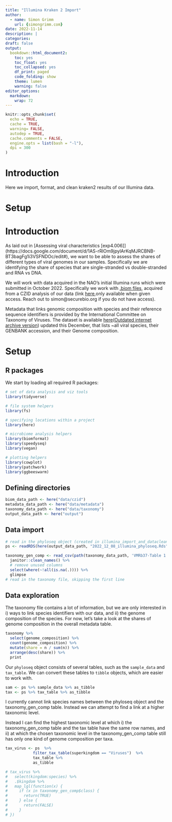 ```yaml
---
title: "Illumina Kraken 2 Import"
author:
  - name: Simon Grimm
    url: {simongrimm.com}
date: 2022-11-14
description: |
categories:
draft: false
output:
  bookdown::html_document2:
    toc: yes
    toc_float: yes
    toc_collapsed: yes
    df_print: paged
    code_folding: show
    theme: lumen
    warning: false
editor_options:
  markdown:
    wrap: 72
---
```


```r
knitr::opts_chunk$set(
  echo = TRUE,
  cache = TRUE,
  warning= FALSE,
  autodep = TRUE,
  cache.comments = FALSE,
  engine.opts = list(bash = "-l"),
  dpi = 300
)
```

# Introduction

Here we import, format, and clean kraken2 results of our Illumina data.

# Setup

# Introduction

As laid out in [Assessing viral characteristics [exp4.006]] (https://docs.google.com/document/d/1AS-rRlOm9jpylArKqMJRCBNB-BT3bagFg1i3VSFNDOc/edit#), we want to be able to assess the shares of different types of viral genomes in our samples. Specifically we are identifying the share of species that are single-stranded vs double-stranded and RNA vs DNA.

We will work with data acquired in the NAO's initial Illumina runs which were submitted in October 2022. Specifically we work with [.biom files](https://biom-format.org/), acquired from a CZID analysis of our data (link [here](https://czid.org/my_data?currentDisplay=table&currentTab=samples&mapSidebarTab=summary&projectId=4788&showFilters=true&showStats=true&updatedAt=2022-10-07T18%3A28%3A46.867Z&workflow=short-read-mngs),only available when given access. Reach out to simon\@securebio.org if
you do not have access).

Metadata that links genomic composition with species and their reference sequence identifiers is provided by the International Committee on Taxonomy of Viruses. The dataset is available [here](https://ictv.global/vmr)([Outdated internet archive version](https://web.archive.org/web/20221025202456/https://ictv.global/vmr)) updated this December, that lists ~all viral species, their GENBANK accession, and their Genome composition.

# Setup

## R packages

We start by loading all required R packages:

```r
# set of data analysis and viz tools
library(tidyverse)

# file system helpers
library(fs)

# specifying locations within a project
library(here)

# microbiome analysis helpers
library(biomformat)
library(speedyseq)
library(vegan)

# plotting helpers
library(cowplot)
library(patchwork)
library(ggbeeswarm)
```

## Defining directories

```r
biom_data_path <- here("data/czid")
metadata_data_path <- here("data/metadata")
taxonomy_data_path <- here("data/taxonomy")
output_data_path <- here("output")
```

## Data import

```r
# read in the phyloseq object (created in illumina_import_and_datacleaning.Rmd)
ps <- readRDS(here(output_data_path, "2022_12_08_illumina_phyloseq.Rds"))

taxonomy_gen_comp <- read_csv(path(taxonomy_data_path, 'VMRb37-Table 1.csv'), skip = 1) %>%
  janitor::clean_names() %>%
  # remove unused columns
  select(where(~!all(is.na(.)))) %>%
  glimpse
# read in the taxonomy file, skipping the first line

```

## Data exploration

The taxonomy file contains a lot of information, but we are only interested in i) ways to link species identifiers with our data, and ii) the genome composition of the species. For now, let's take a look at the shares of genome composition in the overall metadata table.

```r
taxonomy %>%
  select(genome_composition) %>%
  count(genome_composition) %>%
  mutate(share = n / sum(n)) %>%
  arrange(desc(share)) %>%
  print
```

Our `phyloseq` object consists of several tables, such as the `sample_data` and `tax_table`. We can convert these tables to `tibble` objects, which are easier to work with.

```r
sam <- ps %>% sample_data %>% as_tibble
tax <- ps %>% tax_table %>% as_tibble
```

I currently cannot link species names between the phyloseq object and the taxonomy_gen_comp table. Instead we can attempt to find a link at a higher taxonomic level.

Instead I can find the highest taxonomic level at which i) the taxonomy_gen_comp table and the tax table have the same row names, and ii) at which the chosen taxonomic level in the taxonomy_gen_comp table still has only one kind of genome composition per taxa.

```r
tax_virus <- ps  %>%
            filter_tax_table(superkingdom == "Viruses")  %>%
            tax_table %>%
            as_tibble

# tax_virus %>%
#   select(kingdom:species) %>%
#   .$kingdom %>%
#   map_lgl(function(x) {
#     if (x in taxonomy_gen_comp$class) {
#       return(TRUE)
#     } else {
#       return(FALSE)
#     }
# })
```
